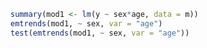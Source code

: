 ```r
summary(mod1 <- lm(y ~ sex*age, data = m))
emtrends(mod1, ~ sex, var = "age")
test(emtrends(mod1, ~ sex, var = "age"))
```
